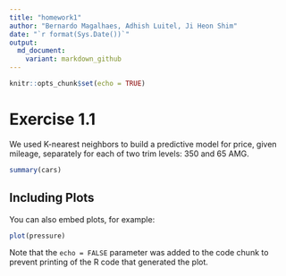 ```yaml
---
title: "homework1"
author: "Bernardo Magalhaes, Adhish Luitel, Ji Heon Shim"
date: "`r format(Sys.Date())`" 
output:
  md_document:
    variant: markdown_github
---
```


```r
knitr::opts_chunk$set(echo = TRUE)
```

# Exercise 1.1
We used K-nearest neighbors to build a predictive model for price, given mileage, separately for each of two trim levels: 350 and 65 AMG.

```r
summary(cars)
```

## Including Plots

You can also embed plots, for example:

```r
plot(pressure)
```

Note that the `echo = FALSE` parameter was added to the code chunk to prevent printing of the R code that generated the plot.
